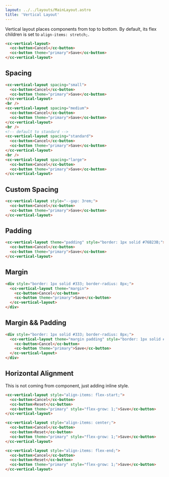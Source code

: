 ```yaml
---
layout: ../../layouts/MainLayout.astro
title: 'Vertical Layout'
---
```


Vertical layout places components from top to bottom. By default, its flex children is set to `align-items: stretch;`.

<ComponentPreview
  client:load
  component='
    <cc-vertical-layout>
      <cc-button>Cancel</cc-button>
      <cc-button theme="primary">Save</cc-button>
    </cc-vertical-layout>
  '
  style="display: block;"
/>

```html
<cc-vertical-layout>
  <cc-button>Cancel</cc-button>
  <cc-button theme="primary">Save</cc-button>
</cc-vertical-layout>
```

## Spacing

<ComponentPreview
  client:load
  component='
    <p>Small</p>
    <cc-vertical-layout spacing="small">
      <cc-button>Cancel</cc-button>
      <cc-button theme="primary">Save</cc-button>
    </cc-vertical-layout>
    <br />
    <p>medium</p>
    <cc-vertical-layout spacing="medium">
      <cc-button>Cancel</cc-button>
      <cc-button theme="primary">Save</cc-button>
    </cc-vertical-layout>
    <br />
    <p>Defulat or Standard</p>
    <cc-vertical-layout>
      <cc-button>Cancel</cc-button>
      <cc-button theme="primary">Save</cc-button>
    </cc-vertical-layout>
    <br />
    <p>Large</p>
    <cc-vertical-layout spacing="large">
      <cc-button>Cancel</cc-button>
      <cc-button theme="primary">Save</cc-button>
    </cc-vertical-layout>
  '
  style="display: block;"
/>

```html
<cc-vertical-layout spacing="small">
  <cc-button>Cancel</cc-button>
  <cc-button theme="primary">Save</cc-button>
</cc-vertical-layout>
<br />
<cc-vertical-layout spacing="medium">
  <cc-button>Cancel</cc-button>
  <cc-button theme="primary">Save</cc-button>
</cc-vertical-layout>
<br />
<!-- default to standard -->
<cc-vertical-layout spacing="standard">
  <cc-button>Cancel</cc-button>
  <cc-button theme="primary">Save</cc-button>
</cc-vertical-layout>
<br />
<cc-vertical-layout spacing="large">
  <cc-button>Cancel</cc-button>
  <cc-button theme="primary">Save</cc-button>
</cc-vertical-layout>
```

## Custom Spacing

<ComponentPreview
  client:load
  component='
    <cc-vertical-layout style="--gap: 3rem;">
      <cc-button>Cancel</cc-button>
      <cc-button theme="primary">Save</cc-button>
    </cc-vertical-layout>
  '
  style="display: block;"
/>

```html
<cc-vertical-layout style="--gap: 3rem;">
  <cc-button>Cancel</cc-button>
  <cc-button theme="primary">Save</cc-button>
</cc-vertical-layout>
```

## Padding

<ComponentPreview
  client:load
  component='
    <cc-vertical-layout theme="padding" style="border: 1px solid #76B23B;">
      <cc-button>Cancel</cc-button>
      <cc-button theme="primary">Save</cc-button>
    </cc-vertical-layout>
  '
  style="display: block;"
/>

```html
<cc-vertical-layout theme="padding" style="border: 1px solid #76B23B;">
  <cc-button>Cancel</cc-button>
  <cc-button theme="primary">Save</cc-button>
</cc-vertical-layout>
```

## Margin

<ComponentPreview
  client:load
  component='
    <div style="border: 1px solid #333; border-radius: 8px;">
      <cc-vertical-layout theme="margin">
        <cc-button>Cancel</cc-button>
        <cc-button theme="primary">Save</cc-button>
      </cc-vertical-layout>
    </div>
  '
  style="display: block;"
/>

```html
<div style="border: 1px solid #333; border-radius: 8px;">
  <cc-vertical-layout theme="margin">
    <cc-button>Cancel</cc-button>
    <cc-button theme="primary">Save</cc-button>
  </cc-vertical-layout>
</div>
```

## Margin && Padding

<ComponentPreview
  client:load
  component='
    <div style="border: 1px solid #333; border-radius: 8px;">
      <cc-vertical-layout theme="margin padding" style="border: 1px solid #76B23B;">
        <cc-button>Cancel</cc-button>
        <cc-button theme="primary">Save</cc-button>
      </cc-vertical-layout>
    </div>
  '
  style="display: block;"
/>

```html
<div style="border: 1px solid #333; border-radius: 8px;">
  <cc-vertical-layout theme="margin padding" style="border: 1px solid #76B23B;">
    <cc-button>Cancel</cc-button>
    <cc-button theme="primary">Save</cc-button>
  </cc-vertical-layout>
</div>
```

## Horizontal Alignment

This is not coming from component, just adding inline style.

<ComponentPreview
  client:load
  component='
    <cc-vertical-layout style="align-items: flex-start;">
      <cc-button>Cancel</cc-button>
      <cc-button>Reset</cc-button>
      <cc-button theme="primary" style="flex-grow: 1;">Save</cc-button>
    </cc-vertical-layout>
  '
  style="display: block;"
/>

```html
<cc-vertical-layout style="align-items: flex-start;">
  <cc-button>Cancel</cc-button>
  <cc-button>Reset</cc-button>
  <cc-button theme="primary" style="flex-grow: 1;">Save</cc-button>
</cc-vertical-layout>
```

<ComponentPreview
  client:load
  component='
    <cc-vertical-layout style="align-items: center;">
      <cc-button>Cancel</cc-button>
      <cc-button>Reset</cc-button>
      <cc-button theme="primary" style="flex-grow: 1;">Save</cc-button>
    </cc-vertical-layout>
  '
  style="display: block;"
/>

```html
<cc-vertical-layout style="align-items: center;">
  <cc-button>Cancel</cc-button>
  <cc-button>Reset</cc-button>
  <cc-button theme="primary" style="flex-grow: 1;">Save</cc-button>
</cc-vertical-layout>
```

<ComponentPreview
  client:load
  component='
    <cc-vertical-layout style="align-items: flex-end;">
      <cc-button>Cancel</cc-button>
      <cc-button>Reset</cc-button>
      <cc-button theme="primary" style="flex-grow: 1;">Save</cc-button>
    </cc-vertical-layout>
  '
  style="display: block;"
/>

```html
<cc-vertical-layout style="align-items: flex-end;">
  <cc-button>Cancel</cc-button>
  <cc-button>Reset</cc-button>
  <cc-button theme="primary" style="flex-grow: 1;">Save</cc-button>
</cc-vertical-layout>
```
